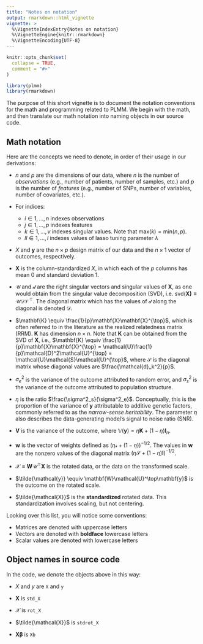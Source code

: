```yaml
---
title: "Notes on notation"
output: rmarkdown::html_vignette
vignette: >
  %\VignetteIndexEntry{Notes on notation}
  %\VignetteEngine{knitr::rmarkdown}
  %\VignetteEncoding{UTF-8}
---
```


```r
knitr::opts_chunk$set(
  collapse = TRUE,
  comment = "#>"
)
```

```r
library(plmm)
library(rmarkdown)
```

The purpose of this short vignette is to document the notation conventions for the math and programming related to PLMM. We begin with the math, and then translate our math notation into naming objects in our source code. 


## Math notation 

Here are the concepts we need to denote, in order of their usage in our derivations: 

  - $n$ and $p$ are the dimensions of our data, where $n$ is the number of *observations* (e.g., number of patients, number of samples, etc.) and $p$ is the number of *features* (e.g., number of SNPs, number of variables, number of covariates, etc.). 
  
  - For indices: 
    - $i \in 1,..., n$ indexes observations
    - $j \in 1,..., p$ indexes features
    - $k \in 1,...,v$ indexes singular values. Note that $\text{max}(k) = \text{min}(n, p)$.
    - $ll \in 1,...,l$ indexes values of lasso tuning parameter $\lambda$
  
  - $X$ and $\mathbf{y}$ are the $n \times p$ design matrix of our data and the $n \times 1$ vector of outcomes, respectively. 
  
  - $\mathbf{X}$ is the column-standardized $X$, in which each of the $p$ columns has mean 0 and standard deviation 1. 
  
  - $\mathcal{U}$ and $\mathbf{\mathcal{d}}$ are the right singular vectors and singular values of $\mathbf{X}$, as one would obtain from the singular value decomposition (SVD), i.e. $\text{svd}(\mathbf{X)} \equiv \mathcal{U}\mathcal{D}\mathcal{V}^\top$. The diagonal matrix which has the values of $\mathbf{\mathcal{d}}$ along the diagonal is denoted $\mathcal{D}$. 
  
  - $\mathbf{K} \equiv \frac{1}{p}\mathbf{X}\mathbf{X}^{\top}$, which is often referred to in the literature as the realized relatedness matrix (RRM). $\mathbf{K}$ has dimension $n \times n$. Note that $\mathbf{K}$ can be obtained from the SVD of $\mathbf{X}$, i.e., $\mathbf{K} \equiv \frac{1}{p}\mathbf{X}\mathbf{X}^{\top} = \mathcal{U}\frac{1}{p}\mathcal{D}^2\mathcal{U}^{\top} = \mathcal{U}\mathcal{S}\mathcal{U}^{\top}$, where $\mathcal{S}$ is the diagonal matrix whose diagonal values are $\frac{\mathcal{d}_k^2}{p}$. 
  
  - $\sigma^2_e$ is the variance of the outcome attributed to random error, and $\sigma^2_s$ is the variance of the outcome attributed to population structure. 
  
  - $\eta$ is the ratio $\frac{\sigma^2_s}{\sigma^2_e}$. Conceptually, this is the proportion of the variance of $\mathbf{y}$ attributable to additive genetic factors, commonly referred to as the *narrow-sense heritability*. The parameter $\eta$ also describes the data-generating model’s signal to noise ratio (SNR). 
  
  - $\mathbf{V}$ is the variance of the outcome, where $\mathbb{V}({\mathbf{y}}) = \eta \mathbf{K} + (1 - \eta)\mathbf{I}_n$. 
  
  - $\mathbf{w}$ is the vector of weights defined as $(\eta\mathbf{\mathcal{s}} + (1-\eta))^{-1/2}$. The values in $\mathbf{w}$ are the nonzero values of the diagonal matrix $(\eta\mathcal{S} + (1 - \eta)\mathbf{I})^{-1/2}$. 
  
  - ${\mathcal{X}} \equiv \mathbf{W}\mathcal{U}^\top\mathbf{X}$ is the rotated data, or the data on the transformed scale. 
  
  - $\tilde{\mathcal{y}} \equiv \mathbf{W}\mathcal{U}^\top\mathbf{y}$ is the outcome on the rotated scale. 
  
  - $\tilde{\mathcal{X}}$ is the **standardized** rotated data. This standardization involves scaling, but not centering. 
  
Looking over this list, you will notice some conventions: 

  - Matrices are denoted with uppercase letters
  - Vectors are denoted with **boldface** lowercase letters
  - Scalar values are denoted with lowercase letters

## Object names in source code 

In the code, we denote the objects above in this way: 

  - $X$ and $y$ are `X` and `y`
  
  - $\mathbf{X}$ is `std_X`
  
  - ${\mathcal{X}}$ is `rot_X`
  
  - $\tilde{\mathcal{X}}$ is `stdrot_X`
  
  - $\mathbf{X}\boldsymbol{\beta}$ is `Xb`


